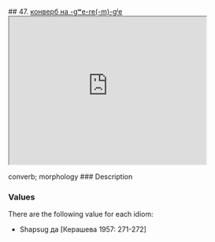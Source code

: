 ## 47. <a href =  'https://agricolamz.github.io/The_Circassian_Isoglosses_Database/47.html'>конверб на -gʷe-re(-m)-gʲe</a><div class='box'><iframe src='https://agricolamz.github.io/The_Circassian_Isoglosses_Database/47.html' width = '400px' height = '300px'></iframe></div>converb; morphology
### Description



### Values
There are the following value for each idiom:

* Shapsug  да [Керашева 1957: 271-272] 


